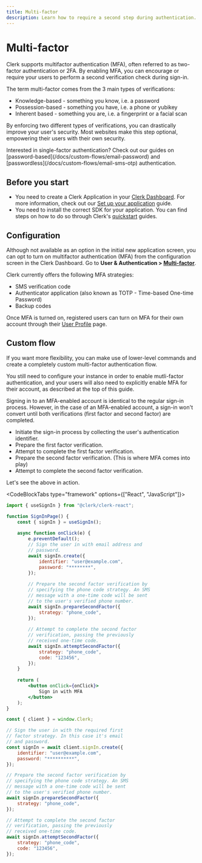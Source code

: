 ```yaml
---
title: Multi-factor
description: Learn how to require a second step during authentication.
---
```


# Multi-factor

Clerk supports multifactor authentication (MFA), often referred to as two-factor authentication or 2FA. By enabling MFA, you can encourage or require your users to perform a second verification check during sign-in.

The term multi-factor comes from the 3 main types of verifications:

- Knowledge-based - something you know, i.e. a password
- Possession-based - something you have, i.e. a phone or yubikey
- Inherent based - something you are, i.e. a fingerprint or a facial scan

By enforcing two different types of verifications, you can drastically improve your user's security. Most websites make this step optional, empowering their users with their own security.

<Callout type="info">
  Interested in single-factor authentication? Check out our guides on [password-based](/docs/custom-flows/email-password) and [passwordless](/docs/custom-flows/email-sms-otp) authentication.
</Callout>

## Before you start

- You need to create a Clerk Application in your [Clerk Dashboard](https://dashboard.clerk.com/). For more information, check out our [Set up your application](/docs/quickstarts/setup-clerk) guide.
- You need to install the correct SDK for your application. You can find steps on how to do so through Clerk's [quickstart](/docs/quickstarts/overview) guides.

## Configuration

Although not available as an option in the initial new application screen, you can opt to turn on multifactor authentication (MFA) from the configuration screen in the Clerk Dashboard. Go to **User & Authentication > [Multi-factor](https://dashboard.clerk.com/last-active?path=user-authentication/multi-factor)**.

Clerk currently offers the following MFA strategies:

- SMS verification code
- Authenticator application (also known as TOTP - Time-based One-time Password)
- Backup codes

<Images
width={3024}
height={1652}
src="/docs/images/custom-flows/multifactor.jpg"
alt="The 'Multi-factor' tab under the 'User & Authentication' section of the Clerk Dashboard."
/>

Once MFA is turned on, registered users can turn on MFA for their own account through their [User Profile](/docs/account-portal/user-profile-org-profile#user-profile) page.

## Custom flow

If you want more flexibility, you can make use of lower-level commands and create a completely custom multi-factor authentication flow.

<Callout type="warning">
  You still need to configure your instance in order to enable mutli-factor authentication, and your users will also need to explicitly enable MFA for their account, as described at the top of this guide.
</Callout>

Signing in to an MFA-enabled account is identical to the regular sign-in process. However, in the case of an MFA-enabled account, a sign-in won't convert until both verifications (first factor and second factor) are completed.

- Initiate the sign-in process by collecting the user's authentication identifier.
- Prepare the first factor verification.
- Attempt to complete the first factor verification.
- Prepare the second factor verification. (This is where MFA comes into play)
- Attempt to complete the second factor verification.

Let's see the above in action.

<CodeBlockTabs type="framework" options={["React", "JavaScript"]}>
```jsx
import { useSignIn } from "@clerk/clerk-react";

function SignInPage() {
    const { signIn } = useSignIn();
    
    async function onClick(e) {
        e.preventDefault();
        // Sign the user in with email address and 
        // password.
        await signIn.create({
            identifier: "user@example.com",
            password: "********",
        });
        
        // Prepare the second factor verification by 
        // specifying the phone code strategy. An SMS 
        // message with a one-time code will be sent 
        // to the user's verified phone number.
        await signIn.prepareSecondFactor({ 
            strategy: "phone_code", 
        });
        
        // Attempt to complete the second factor 
        // verification, passing the previously 
        // received one-time code.
        await signIn.attemptSecondFactor({ 
            strategy: "phone_code", 
            code: "123456", 
        });
    }
    
    return (
        <button onClick={onClick}>
            Sign in with MFA
        </button>
    );
}
```

```js
const { client } = window.Clerk;

// Sign the user in with the required first 
// factor strategy. In this case it's email 
// and password.
const signIn = await client.signIn.create({
    identifier: "user@example.com",
    password: "**********",
});

// Prepare the second factor verification by 
// specifying the phone code strategy. An SMS 
// message with a one-time code will be sent 
// to the user's verified phone number.
await signIn.prepareSecondFactor({
    strategy: "phone_code",
});

// Attempt to complete the second factor 
// verification, passing the previously 
// received one-time code.
await signIn.attemptSecondFactor({
    strategy: "phone_code",
    code: "123456",
});
```
</CodeBlockTabs>